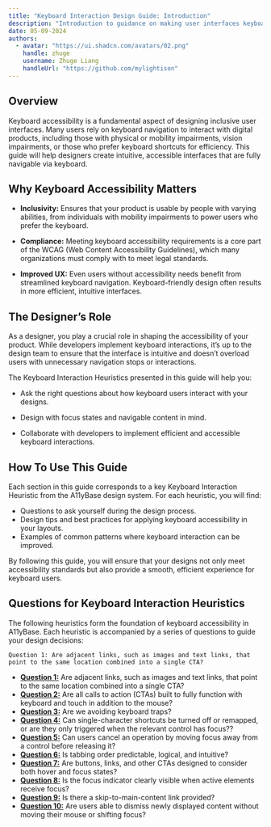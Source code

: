 ```yaml
---
title: "Keyboard Interaction Design Guide: Introduction"
description: "Introduction to guidance on making user interfaces keyboard accessible."
date: 05-09-2024
authors:
  - avatar: "https://ui.shadcn.com/avatars/02.png"
    handle: zhuge
    username: Zhuge Liang
    handleUrl: "https://github.com/mylightison"
---
```


## Overview

Keyboard accessibility is a fundamental aspect of designing inclusive user interfaces. Many users rely on keyboard navigation to interact with digital products, including those with physical or mobility impairments, vision impairments, or those who prefer keyboard shortcuts for efficiency. This guide will help designers create intuitive, accessible interfaces that are fully navigable via keyboard.

## Why Keyboard Accessibility Matters

- **Inclusivity:** Ensures that your product is usable by people with varying abilities, from individuals with mobility impairments to power users who prefer the keyboard.

- **Compliance:** Meeting keyboard accessibility requirements is a core part of the WCAG (Web Content Accessibility Guidelines), which many organizations must comply with to meet legal standards.

- **Improved UX:** Even users without accessibility needs benefit from streamlined keyboard navigation. Keyboard-friendly design often results in more efficient, intuitive interfaces.

## The Designer’s Role

As a designer, you play a crucial role in shaping the accessibility of your product. While developers implement keyboard interactions, it’s up to the design team to ensure that the interface is intuitive and doesn’t overload users with unnecessary navigation stops or interactions.

The Keyboard Interaction Heuristics presented in this guide will help you:

- Ask the right questions about how keyboard users interact with your designs.

- Design with focus states and navigable content in mind.

- Collaborate with developers to implement efficient and accessible keyboard interactions.


## How To Use This Guide

Each section in this guide corresponds to a key Keyboard Interaction Heuristic from the A11yBase design system. For each heuristic, you will find:

- Questions to ask yourself during the design process.
- Design tips and best practices for applying keyboard accessibility in your layouts.
- Examples of common patterns where keyboard interaction can be improved.

By following this guide, you will ensure that your designs not only meet accessibility standards but also provide a smooth, efficient experience for keyboard users.

## Questions for Keyboard Interaction Heuristics

The following heuristics form the foundation of keyboard accessibility in A11yBase. Each heuristic is accompanied by a series of questions to guide your design decisions:

    Question 1: Are adjacent links, such as images and text links, that point to the same location combined into a single CTA?


- **<a href="/docs/getting-started/core-heuristics/keyboard-interaction/question-1">Question 1:</a>** Are adjacent links, such as images and text links, that point to the same location combined into a single CTA?
- **<a href="/docs/getting-started/core-heuristics/keyboard-interaction/question-2">Question 2:</a>** Are all calls to action (CTAs) built to fully function with keyboard and touch in addition to the mouse?
- **<a href="/docs/getting-started/core-heuristics/keyboard-interaction/question-3">Question 3:</a>** Are we avoiding keyboard traps?
- **<a href="/docs/getting-started/core-heuristics/keyboard-interaction/question-4">Question 4:</a>** Can single-character shortcuts be turned off or remapped, or are they only triggered when the relevant control has focus??
- **<a href="/docs/getting-started/core-heuristics/keyboard-interaction/question-5">Question 5:</a>** Can users cancel an operation by moving focus away from a control before releasing it?
- **<a href="/docs/getting-started/core-heuristics/keyboard-interaction/question-6">Question 6:</a>** Is tabbing order predictable, logical, and intuitive?
- **<a href="/docs/getting-started/core-heuristics/keyboard-interaction/question-7">Question 7:</a>** Are buttons, links, and other CTAs designed to consider both hover and focus states?
- **<a href="/docs/getting-started/core-heuristics/keyboard-interaction/question-8">Question 8:</a>** Is the focus indicator clearly visible when active elements receive focus?
- **<a href="/docs/getting-started/core-heuristics/keyboard-interaction/question-9">Question 9:</a>** Is there a skip-to-main-content link provided?
- **<a href="/docs/getting-started/core-heuristics/keyboard-interaction/question-10">Question 10:</a>** Are users able to dismiss newly displayed content without moving their mouse or shifting focus?

